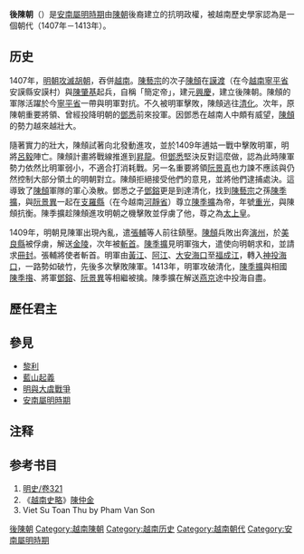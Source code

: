 {{Infobox Former Country
|native_name = Nhà Hậu Trần
|conventional_long_name = 後陳朝
|common_name = 
|national_motto =
|era = 
|status =
|government_type = 君主制
|year_start  = 1407年
|year_end    = 1413年
|p1 = 胡朝
|s1 = 安南屬明時期
|event_start = [[陳頠|陳頠]]篡位
|date_start = 
|event_end = 明軍攻破清化
|date_end = 
|year_exile_start = 
|year_exile_end = 
|event1      = 
|date_event1 = 
|event2      = 
|date_event2 = 
|event3      = 
|date_event3 = 
|image_map = 
|image_map_caption  = 
|capital = [[謨渡|謨渡]]（1407－1409）<br>[[昇龍|昇龍]]（1409－1413）
|common_languages = [[越南語|越南語]]
|religion = 
|currency = 
|leader1 = [[簡定帝|簡定帝]]（首）
|leader2 = [[重光帝|重光帝]]（末）
|year_leader1 = 1407－1409
|year_leader2  = 1409－1413
|title_leader = [[越南君主列表#後陳朝|皇帝]]
}}
{{越南歷史圖表|隐藏=1}}
'''後陳朝'''（{{vie|v=Nhà Hậu Trần|hn=茹後陳}}）是[[安南屬明時期|安南屬明時期]]由[[越南陳朝|陳朝]]後裔建立的抗明政權，被越南歷史學家認為是一個朝代（1407年－1413年）。
== 历史 ==
1407年，[[明朝|明朝]][[明與大虞戰爭|攻滅]][[胡朝|胡朝]]，吞併[[越南|越南]]。[[陳藝宗|陳藝宗]]的次子[[陳頠|陳頠]]在[[謨渡|謨渡]]（在今[[越南|越南]][[寧平省|寧平省]]安謨縣安謨村）與[[陳肇基|陳肇基]]起兵，自稱「簡定帝」，建元[[兴庆_(年号)|興慶]]，建立後陳朝。陳頠的軍隊活躍於今[[寧平省|寧平省]]一帶與明軍對抗。不久被明軍擊敗，陳頠逃往[[清化省|清化]]。次年，原陳朝重要將領、曾經投降明朝的[[鄧悉|鄧悉]]前來投軍。因鄧悉在越南人中頗有威望，[[陳頠|陳頠]]的勢力越來越壯大。

隨著實力的壯大，陳頠試著向北發動進攻，並於1409年逋姑一戰中擊敗明軍，明將[[呂毅_(明朝)|呂毅]]陣亡。陳頠計畫將戰線推進到[[昇龍|昇龍]]。但[[鄧悉|鄧悉]]堅決反對這麼做，認為此時陳軍勢力依然比明軍弱小，不適合打消耗戰。另一名重要將領[[阮景真|阮景真]]也力諫不應該與仍然控制大部分領土的明朝對立。陳頠拒絕接受他們的意見，並將他們逮捕處決。這導致了[[陳頠|陳頠]]軍隊的軍心渙散。鄧悉之子[[鄧鎔|鄧鎔]]更是到達清化，找到[[陳藝宗|陳藝宗]]之孫[[陳季擴|陳季擴]]，與[[阮景異|阮景異]]一起在[[支羅縣|支羅縣]]（在今越南[[河靜省|河靜省]]）尊立[[陳季擴|陳季擴]]為帝，年號[[重光_(陳季擴)|重光]]，與陳頠抗衡。陳季擴趁陳頠進攻明朝之機擊敗並俘虜了他，尊之為[[太上皇|太上皇]]。

1409年，明朝見陳軍出現內亂，遣[[張輔|張輔]]等人前往鎮壓。[[陳頠|陳頠]]兵敗出奔[[演州|演州]]，於[[美良縣|美良縣]]被俘虜，解送[[金陵|金陵]]，次年被[[斬首|斬首]]。[[陳季擴|陳季擴]]見明軍強大，遣使向明朝求和，並請求[[冊封|冊封]]。張輔將使者斬首。明軍由[[黃江|黃江]]、[[阿江|阿江]]、[[大安海口|大安海口]]至[[福成江|福成江]]，轉入[[神投海口|神投海口]]，一路勢如破竹，先後多次擊敗陳軍。1413年，明軍攻破清化，[[陳季擴|陳季擴]]與相國[[陳季揝|陳季揝]]、將軍[[鄧鎔|鄧鎔]]、[[阮景異|阮景異]]等相繼被擒。陳季擴在解送[[燕京|燕京]]途中投海自盡。

== 歷任君主 ==
{{越南君主列表/後陳朝}}

== 參見 ==
*[[黎利|黎利]]
*[[藍山起義|藍山起義]]
*[[明與大虞戰爭|明與大虞戰爭]]
*[[安南屬明時期|安南屬明時期]]

== 注释 ==
{{reflist}}
== 参考书目 ==
#[[s:明史/卷321|明史/卷321]]
#《[[越南史略|越南史略]]》[[陳仲金|陳仲金]]
#Viet Su Toan Thu by Pham Van Son
{{越南陳朝君主}}
[[Category:後陳朝|後陳朝]]
[[Category:越南陳朝|Category:越南陳朝]]
[[Category:越南历史|Category:越南历史]]
[[Category:越南朝代|Category:越南朝代]]
[[Category:安南屬明時期|Category:安南屬明時期]]